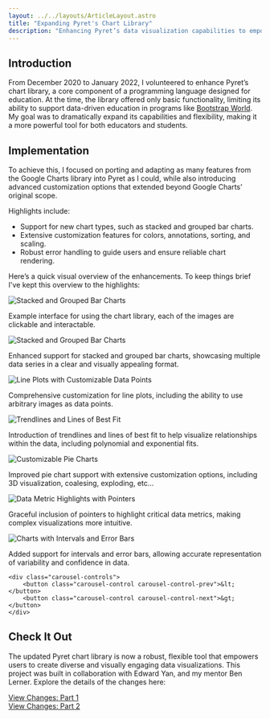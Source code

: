 ```yaml
---
layout: ../../layouts/ArticleLayout.astro
title: "Expanding Pyret's Chart Library"
description: "Enhancing Pyret’s data visualization capabilities to empower educators and students."
---
```


## Introduction

From December 2020 to January 2022, I volunteered to enhance Pyret’s chart library, 
a core component of a programming language designed for education. At the time, 
the library offered only basic functionality, limiting its ability to support 
data-driven education in programs like [Bootstrap World](https://www.bootstrapworld.org/). 
My goal was to dramatically expand its capabilities and flexibility, 
making it a more powerful tool for both educators and students.

## Implementation

To achieve this, I focused on porting and adapting as many features from the Google Charts library into Pyret as I could, while also introducing advanced customization options that extended beyond Google Charts’ original scope. 

Highlights include:
- Support for new chart types, such as stacked and grouped bar charts.
- Extensive customization features for colors, annotations, sorting, and scaling.
- Robust error handling to guide users and ensure reliable chart rendering.

Here’s a quick visual overview of the enhancements. To keep things brief I've kept this overview to the highlights:
<div class="carousel-container">
    <div class="carousel">
         <div class="carousel-item">
            <img src="/articles/charts/example.png" alt="Stacked and Grouped Bar Charts" />
            <p class="carousel-caption">
                Example interface for using the chart library, each of the images are clickable and interactable.
            </p>
        </div>
        <div class="carousel-item">
            <img src="/articles/charts/stacked.png" alt="Stacked and Grouped Bar Charts" />
            <p class="carousel-caption">
                Enhanced support for stacked and grouped bar charts, showcasing multiple data series in a clear and visually appealing format.
            </p>
        </div>
        <div class="carousel-item">
            <img src="/articles/charts/line.png" alt="Line Plots with Customizable Data Points" />
            <p class="carousel-caption">
                Comprehensive customization for line plots, including the ability to use arbitrary images as data points.
            </p>
        </div>
        <div class="carousel-item">
            <img src="/articles/charts/trendline.png" alt="Trendlines and Lines of Best Fit" />
            <p class="carousel-caption">
                Introduction of trendlines and lines of best fit to help visualize relationships within the data, including polynomial and exponential fits.
            </p>
        </div>
        <div class="carousel-item">
            <img src="/articles/charts/pie.png" alt="Customizable Pie Charts" />
            <p class="carousel-caption">
                Improved pie chart support with extensive customization options, including 3D visualization, coalesing, exploding, etc...
            </p>
        </div>
        <div class="carousel-item">
            <img src="/articles/charts/pointers.png" alt="Data Metric Highlights with Pointers" />
            <p class="carousel-caption">
                Graceful inclusion of pointers to highlight critical data metrics, making complex visualizations more intuitive.
            </p>
        </div>
        <div class="carousel-item">
            <img src="/articles/charts/errorbars.png" alt="Charts with Intervals and Error Bars" />
            <p class="carousel-caption">
                Added support for intervals and error bars, allowing accurate representation of variability and confidence in data.
            </p>
        </div>
    </div>

    <div class="carousel-controls">
        <button class="carousel-control carousel-control-prev">&lt;</button>
        <button class="carousel-control carousel-control-next">&gt;</button>
    </div>
</div>



## Check It Out

The updated Pyret chart library is now a robust, flexible tool that empowers users to create diverse and visually engaging data visualizations. 
This project was built in collaboration with Edward Yan, and my mentor Ben Lerner.
Explore the details of the changes here:

<div class="button-container">
    <a href="https://github.com/brownplt/code.pyret.org/pull/369" class="btn-primary" target="_blank">View Changes: Part 1</a>
</div>
<div class="button-container">
    <a href="https://github.com/brownplt/code.pyret.org/pull/417" class="btn-primary" target="_blank">View Changes: Part 2</a>
</div>

